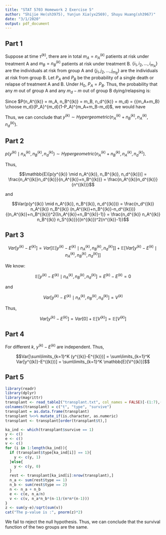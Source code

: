 ```yaml
---
title: "STAT 5703 Homework 2 Exercise 5"
author: "Shijie He(sh3975), Yunjun Xia(yx2569), Shuyu Huang(sh3967)"
date: "3/1/2020"
output: pdf_document
---
```


## Part 1

Suppose at time $\tau^{(k)}$, there are in total $m_A = n_A^{(k)}$ patients at risk under treatment A and $m_B = n_B^{(k)}$ patients at risk under treatment B. $\{i_1, i_2, ..., i_{m_A}\}$ are the individuals at risk from group A and $\{j_1, j_2, ..., j_{m_B}\}$ are the individuals at risk from group B. Let $P_A$ and $P_B$ be the probability of a single death or relapse of treatment A and B. Under $H_0$, $P_A = P_B$. Thus, the probability that any $m$ out of group A and any $m_d-m$ out of group B dying/relapsing is:

\begin{align*}
& P(y^{(k)}=m, n_A^{(k)} = m_A, n_B^{(k)} = m_B, n_d^{(k)} = m_d) \\ 
&= {m_A \choose m}{P_A}^m(1-P_A)^{m_A-m}{m_B \choose {m_d-m}}{P_B}^{m_d-m} (1-P_B)^{m_B-m_d+m} \\
&= {m_A \choose m}{m_B \choose m_d-m}{P_A}^{m_d}(1-P_A)^{m_A+m_B-m_d}
\end{align*}

Since $P(n_A^{(k)} = m_A, n_B^{(k)} = m_B, n_d^{(k)} = m_d) = {{m_A+m_B} \choose m_d}{P_A}^{m_d}(1-P_A)^{m_A+m_B-m_d}$, we would have

\begin{align*}
& P(y^{(k)} = m \mid n_A^{(k)} = m_A, n_B^{(k)} = m_B, n_d^{(k)} = m_d) \\
&= \frac{P(y^{(k)}=m, n_A^{(k)} = m_A, n_B^{(k)} = m_B, n_d^{(k)} = m_d)}{P(n_A^{(k)} = m_A, n_B^{(k)} = m_B, n_d^{(k)} = m_d)} \\
&= \frac{{m_A \choose m}{m_B \choose {m_d-m}}}{{{m_A+m_B} \choose m_d}}
\end{align*}

Thus, we can conclude that $y^{(k)} \sim Hypergeometric(n_A^{(k)}+n_B^{(k)}, n_A^{(k)}, n_d^{(k)})$.

## Part 2

$p(y^{(k)} \mid n_A^{(k)}, n_B^{(k)}, n_d^{(k)}) \sim Hypergeometric(n_A^{(k)}+n_B^{(k)}, n_A^{(k)}, n_d^{(k)})$. 

Thus, 

$$\mathbb{E}[p(y^{(k)} \mid n_A^{(k)}, n_B^{(k)}, n_d^{(k)})] = \frac{n_A^{(k)}n_d^{(k)}}{n_A^{(k)}+n_B^{(k)}} = \frac{n_A^{(k)}n_d^{(k)}}{n^{(k)}}$$

and 

$$Var(p(y^{(k)} \mid n_A^{(k)}, n_B^{(k)}, n_d^{(k)})) = \frac{n_d^{(k)} n_A^{(k)} n_B^{(k)} (n_A^{(k)}+n_B^{(k)}-n_d^{(k)})}{(n_A^{(k)}+n_B^{(k)})^2((n_A^{(k)}+n_B^{(k)}-1)} = \frac{n_d^{(k)} n_A^{(k)} n_B^{(k)} n_S^{(k)}}{(n^{(k)})^2(n^{(k)}-1)}$$

## Part 3

$$Var[y^{(k)}-E^{(k)}] = Var[\mathbb{E}[y^{(k)}-E^{(k)} \mid n_A^{(k)}, n_B^{(k)}, n_d^{(k)}]]+ \mathbb{E}[Var[y^{(k)}-E^{(k)} \mid n_A^{(k)}, n_B^{(k)}, n_d^{(k)}]]$$

We know:

$$\mathbb{E}[y^{(k)}-E^{(k)} \mid n_A^{(k)}, n_B^{(k)}, n_d^{(k)}] = E^{(k)}-E^{(k)} = 0$$

and

$$Var[y^{(k)}-E^{(k)} \mid n_A^{(k)}, n_B^{(k)}, n_d^{(k)}] = V^{(k)}$$

Thus, 

$$Var[y^{(k)}-E^{(k)}] = Var[0] + \mathbb{E}[V^{(k)}] = \mathbb{E}[V^{(k)}]$$

## Part 4

For different $k$, $y^{(k)}-E^{(k)}$ are independent. Thus,

$$Var[\sum\limits_{k=1}^K (y^{(k)}-E^{(k)})] = \sum\limits_{k=1}^K Var[y^{(k)}-E^{(k)})] = \sum\limits_{k=1}^K \mathbb{E}[V^{(k)}]$$

## Part 5

```r
library(readr)
library(dplyr)
library(magrittr)
transplant <- read_table2("transplant.txt", col_names = FALSE)[-(1:7),(1:3)]
colnames(transplant) = c("t", "type", "survive")
transplant = as.data.frame(transplant)
transplant %<>% mutate_if(is.character, as.numeric)
transplant <- transplant[order(transplant$t),]

ka_ind <- which(transplant$survive == 1)
y <- c()
e <- c()
v <- c()
for (i in 1:length(ka_ind)){
  if (transplant$type[ka_ind[i]] == 1){
    y <- c(y, 1)
  }else{
    y <- c(y, 0)
  }
  rest <- transplant[ka_ind[i]:nrow(transplant),]
  n_a <- sum(rest$type == 1)
  n_b <- sum(rest$type == 2)
  n <- n_a + n_b
  e <- c(e, n_a/n)
  v <- c(v, n_a*n_b*(n-1)/(n*n*(n-1)))
}
z <- sum(y-e)/sqrt(sum(v))
cat("The p-value is :", pnorm(z)*2)
```

We fail to reject the null hypothesis. Thus, we can conclude that the survival function of the two groups are the same.